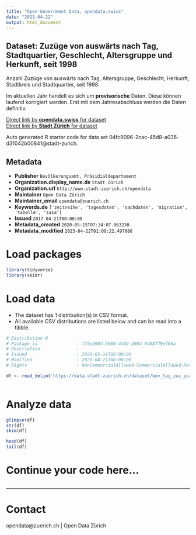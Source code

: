 ```yaml
---
title: "Open Government Data, opendata.swiss"
date: "2023-04-22"
output: html_document
---
```


## Dataset: Zuzüge von auswärts nach Tag, Stadtquartier, Geschlecht, Altersgruppe und Herkunft, seit 1998


Anzahl Zuzüge von auswärts nach Tag, Altersgruppe, Geschlecht, Herkunft, Stadtkreis und Stadtquartier, seit 1998.

Im aktuellen Jahr handelt es sich um **provisorische** Daten. Diese können laufend korrigiert werden. Erst mit dem Jahresabschluss werden die Daten definitiv.
 


[Direct link by **opendata.swiss** for dataset](https://opendata.swiss/de/dataset/zuzuge-von-auswarts-nach-tag-stadtquartier-geschlecht-altersgruppe-und-herkunft-seit-1998)<br>
[Direct link by **Stadt Zürich** for dataset](https://data.stadt-zuerich.ch/dataset/bev_tag_zuz_quartier_geschl_ag_herkunft_od3531)

Auto generated R starter code for data set 04fc9096-2cac-45d8-a036-d31042b00841@stadt-zurich.

## Metadata

- **Publisher** `Bevölkerungsamt, Präsidialdepartement`
- **Organization.display_name.de** `Stadt Zürich`
- **Organization.url** `http://www.stadt-zuerich.ch/opendata`
- **Maintainer** `Open Data Zürich`
- **Maintainer_email** `opendata@zuerich.ch`
- **Keywords.de** `['zeitreihe', 'tagesdaten', 'sachdaten', 'migration', 'tabelle', 'sasa']`
- **Issued** `2017-04-21T00:00:00`
- **Metadata_created** `2020-05-15T07:34:07.963230`
- **Metadata_modified** `2023-04-22T01:09:22.497086`


# Load packages

```r

library(tidyverse)
library(skimr)

```

# Load data

-   The dataset has 1 distribution(s) in CSV format.
-   All available CSV distributions are listed below and can be read into a tibble.

```r

# Distribution 0
# Package_id               : ff5e2604-b680-4462-b984-9d08779ef65a
# Description              : 
# Issued                   : 2020-05-14T00:00:00
# Modified                 : 2023-04-21T00:00:00
# Rights                   : NonCommercialAllowed-CommercialAllowed-ReferenceNotRequired

df <- read_delim('https://data.stadt-zuerich.ch/dataset/bev_tag_zuz_quartier_geschl_ag_herkunft_od3531/download/BEV353OD3531.csv')



```

# Analyze data

```r

glimpse(df)
str(df)
skim(df)

head(df)
tail(df)

```

# Continue your code here...

```r

```

------------------------------------------------------------------------

# Contact

opendata@zuerich.ch | Open Data Zürich
